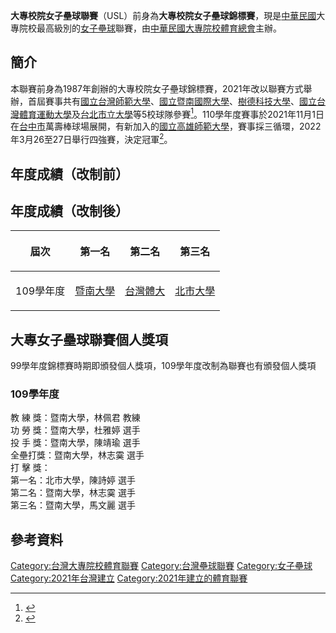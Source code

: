 {{Infobox sports league
| league name        = 大專校院女子壘球聯賽
| othername          = 
| current_season     = 110學年度大專校院女子壘球聯賽
| logo               = 
| pixels             = 
| sport              = [[壘球|壘球]]
| founded            = 2021年
| teams              = 
| country            = {{ROC-TW}}
| champion           = [[暨南大學|暨南大學]]
| most_champs        = [[暨南大學|暨南大學]](1)
| TV                 = 
| website            = 
}}

'''大專校院女子壘球聯賽'''（USL）前身為'''大專校院女子壘球錦標賽'''，現是[[中華民國|中華民國]]大專院校最高級別的[[女子|女子]][[壘球|壘球]]聯賽，由[[中華民國大專院校體育總會|中華民國大專院校體育總會]]主辦。

==簡介==
本聯賽前身為1987年創辦的大專校院女子壘球錦標賽，2021年改以聯賽方式舉辦，首屆賽事共有[[國立台灣師範大學|國立台灣師範大學]]、[[國立暨南國際大學|國立暨南國際大學]]、[[樹德科技大學|樹德科技大學]]、[[國立台灣體育運動大學|國立台灣體育運動大學]]及[[台北市立大學|台北市立大學]]等5校球隊參賽<ref>{{cite news |url=http://www.twnewsdaily.com/home/news_pagein.php?iType=1010&n_id=93284 |title=首屆大專校院女壘聯賽圓滿落幕 |publisher=台灣新聞報 |date=2021-03-28 |accessdate=2021-04-04 |dead-url=no |archive-date=2022-04-01 |archive-url=https://web.archive.org/web/20220401071203/http://www.twnewsdaily.com/home/news_pagein.php?iType=1010&n_id=93284 }}</ref>。110學年度賽事於2021年11月1日在[[台中市|台中市]]萬壽棒球場展開，有新加入的[[國立高雄師範大學|國立高雄師範大學]]，賽事採三循環，2022年3月26至27日舉行四強賽，決定冠軍<ref>{{cite news |url=https://sports.ettoday.net/news/2113932 |title=大專女壘／高師大組隊首度參賽先試水溫　明年才是重點 |publisher=ETtoday運動雲 |date=2021-11-01 |accessdate=2021年11月12日 |dead-url=no |archive-date=2022-04-01 |archive-url=https://web.archive.org/web/20220401071159/https://sports.ettoday.net/news/2113932 }}</ref>。

==年度成績（改制前）==

==年度成績（改制後）==
{| class="wikitable"
|-
!屆次!!第一名 !! 第二名 !! 第三名 
|-
|109學年度|| [[暨南大學|暨南大學]] || [[台灣體大|台灣體大]] || [[北市大學|北市大學]] 
|}

==大專女子壘球聯賽個人獎項==

99學年度錦標賽時期即頒發個人獎項，109學年度改制為聯賽也有頒發個人獎項

===109學年度===

教 練 獎：暨南大學，林佩君 教練<br>
功 勞 獎：暨南大學，杜雅婷 選手<br>
投 手 獎：暨南大學，陳靖瑜 選手<br>
全壘打獎：暨南大學，林志霙 選手<br>
打 擊 獎：<br>
第一名：北市大學，陳詩婷 選手<br>
第二名：暨南大學，林志霙 選手<br>
第三名：暨南大學，馬文麗 選手

==參考資料==
{{reflist}}

{{台灣大專校院四大運動聯賽}}

[[Category:台灣大專院校體育聯賽|Category:台灣大專院校體育聯賽]]
[[Category:台灣壘球聯賽|Category:台灣壘球聯賽]]
[[Category:女子壘球|Category:女子壘球]]
[[Category:2021年台灣建立|Category:2021年台灣建立]]
[[Category:2021年建立的體育聯賽|Category:2021年建立的體育聯賽]]